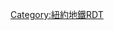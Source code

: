 {{Routemap|collapse=yes|title=IRT萊諾克斯大道線|title-bg=#{{NYCS color|Seventh}}|title-color=white|map=
\uKDSTaq\uSTR+r\~~ ~~ ~~ ~~[[紐約地鐵車廠#萊諾克斯車廠|萊諾克斯車廠]]
\uKBHFaq\uABZg+r\~~[[哈萊姆-148街車站 (IRT萊諾克斯大道線)|哈萊姆-148街]]
\\utSTRa\
\\utHST\~~ ~~[[145街車站 (IRT萊諾克斯大道線)|145街]]~~只限頭5節
\\utABZg+l\utCONTfq~~ ~~ ~~ ~~[[IRT白原路線]]
\\utHSTACC\~~[[135街車站 (IRT萊諾克斯大道線)|135街]]
\\utHST\~~[[125街車站 (IRT萊諾克斯大道線)|125街]]
\\utHST\~~[[116街車站 (IRT萊諾克斯大道線)|116街]]
utCONTg\utCONTg\utHST\~~[[中央公園北-110街車站 (IRT萊諾克斯大道線)|中央公園北-110街]]
utABZg+l\utKRZto\utSTRr\~~ ~~ ~~ ~~[[IND第八大道線]]
utCONTf\utCONTf\\~~ ~~ ~~ ~~[[IRT百老匯-第七大道線]]
|bottom={{navbar|IRT萊諾克斯大道線RDT}}
}}<noinclude>{{rdt intro|[[IRT萊諾克斯大道線]]}}

[[Category:紐約地鐵RDT]]
[[Category:IRT萊諾克斯大道線| ]]

</noinclude>